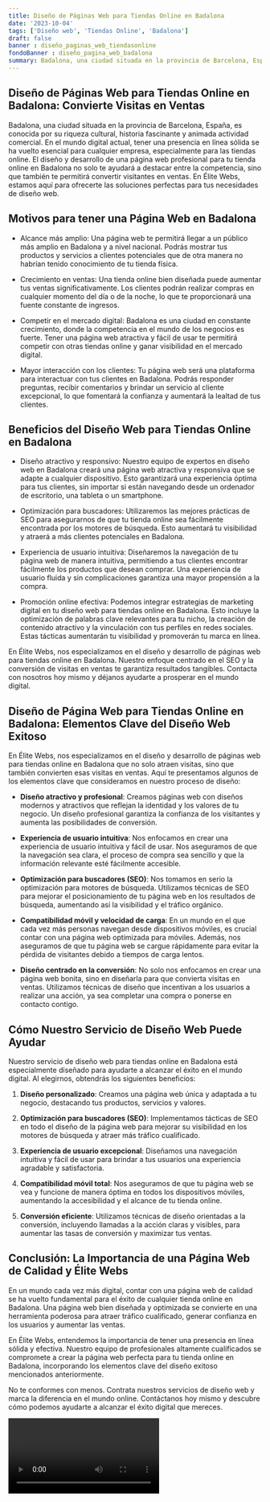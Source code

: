 ```yaml
---
title: Diseño de Páginas Web para Tiendas Online en Badalona
date: '2023-10-04'
tags: ['Diseño web', 'Tiendas Online', 'Badalona']
draft: false
banner : diseño_paginas_web_tiendasonline
fondoBanner : diseño_pagina_web_badalona
summary: Badalona, una ciudad situada en la provincia de Barcelona, España, es conocida por su riqueza cultural, historia fascinante y animada actividad comercial. En el mundo digital actual, tener una presencia en línea sólida se ha vuelto esencial para cualquier empresa, especialmente para las tiendas online. El diseño y desarrollo de una página web profesional para tu tienda online en Badalona no solo te ayudará a destacar entre la competencia, sino que también te permitirá convertir visitantes en ventas. En Élite Webs, estamos aquí para ofrecerte las soluciones perfectas para tus necesidades de diseño web.
---
```


## Diseño de Páginas Web para Tiendas Online en Badalona: Convierte Visitas en Ventas

Badalona, una ciudad situada en la provincia de Barcelona, España, es conocida por su riqueza cultural, historia fascinante y animada actividad comercial. En el mundo digital actual, tener una presencia en línea sólida se ha vuelto esencial para cualquier empresa, especialmente para las tiendas online. El diseño y desarrollo de una página web profesional para tu tienda online en Badalona no solo te ayudará a destacar entre la competencia, sino que también te permitirá convertir visitantes en ventas. En Élite Webs, estamos aquí para ofrecerte las soluciones perfectas para tus necesidades de diseño web.

## Motivos para tener una Página Web en Badalona

- Alcance más amplio: Una página web te permitirá llegar a un público más amplio en Badalona y a nivel nacional. Podrás mostrar tus productos y servicios a clientes potenciales que de otra manera no habrían tenido conocimiento de tu tienda física.

- Crecimiento en ventas: Una tienda online bien diseñada puede aumentar tus ventas significativamente. Los clientes podrán realizar compras en cualquier momento del día o de la noche, lo que te proporcionará una fuente constante de ingresos.

- Competir en el mercado digital: Badalona es una ciudad en constante crecimiento, donde la competencia en el mundo de los negocios es fuerte. Tener una página web atractiva y fácil de usar te permitirá competir con otras tiendas online y ganar visibilidad en el mercado digital.

- Mayor interacción con los clientes: Tu página web será una plataforma para interactuar con tus clientes en Badalona. Podrás responder preguntas, recibir comentarios y brindar un servicio al cliente excepcional, lo que fomentará la confianza y aumentará la lealtad de tus clientes.

## Beneficios del Diseño Web para Tiendas Online en Badalona

- Diseño atractivo y responsivo: Nuestro equipo de expertos en diseño web en Badalona creará una página web atractiva y responsiva que se adapte a cualquier dispositivo. Esto garantizará una experiencia óptima para tus clientes, sin importar si están navegando desde un ordenador de escritorio, una tableta o un smartphone.

- Optimización para buscadores: Utilizaremos las mejores prácticas de SEO para asegurarnos de que tu tienda online sea fácilmente encontrada por los motores de búsqueda. Esto aumentará tu visibilidad y atraerá a más clientes potenciales en Badalona.

- Experiencia de usuario intuitiva: Diseñaremos la navegación de tu página web de manera intuitiva, permitiendo a tus clientes encontrar fácilmente los productos que desean comprar. Una experiencia de usuario fluida y sin complicaciones garantiza una mayor propensión a la compra.

- Promoción online efectiva: Podemos integrar estrategias de marketing digital en tu diseño web para tiendas online en Badalona. Esto incluye la optimización de palabras clave relevantes para tu nicho, la creación de contenido atractivo y la vinculación con tus perfiles en redes sociales. Estas tácticas aumentarán tu visibilidad y promoverán tu marca en línea.

En Élite Webs, nos especializamos en el diseño y desarrollo de páginas web para tiendas online en Badalona. Nuestro enfoque centrado en el SEO y la conversión de visitas en ventas te garantiza resultados tangibles. Contacta con nosotros hoy mismo y déjanos ayudarte a prosperar en el mundo digital.

<GifSeo />

<Cta />

## Diseño de Página Web para Tiendas Online en Badalona: Elementos Clave del Diseño Web Exitoso

En Élite Webs, nos especializamos en el diseño y desarrollo de páginas web para tiendas online en Badalona que no solo atraen visitas, sino que también convierten esas visitas en ventas. Aquí te presentamos algunos de los elementos clave que consideramos en nuestro proceso de diseño:

- **Diseño atractivo y profesional**: Creamos páginas web con diseños modernos y atractivos que reflejan la identidad y los valores de tu negocio. Un diseño profesional garantiza la confianza de los visitantes y aumenta las posibilidades de conversión.

- **Experiencia de usuario intuitiva**: Nos enfocamos en crear una experiencia de usuario intuitiva y fácil de usar. Nos aseguramos de que la navegación sea clara, el proceso de compra sea sencillo y que la información relevante esté fácilmente accesible.

- **Optimización para buscadores (SEO)**: Nos tomamos en serio la optimización para motores de búsqueda. Utilizamos técnicas de SEO para mejorar el posicionamiento de tu página web en los resultados de búsqueda, aumentando así la visibilidad y el tráfico orgánico.

- **Compatibilidad móvil y velocidad de carga**: En un mundo en el que cada vez más personas navegan desde dispositivos móviles, es crucial contar con una página web optimizada para móviles. Además, nos aseguramos de que tu página web se cargue rápidamente para evitar la pérdida de visitantes debido a tiempos de carga lentos.

- **Diseño centrado en la conversión**: No solo nos enfocamos en crear una página web bonita, sino en diseñarla para que convierta visitas en ventas. Utilizamos técnicas de diseño que incentivan a los usuarios a realizar una acción, ya sea completar una compra o ponerse en contacto contigo.

## Cómo Nuestro Servicio de Diseño Web Puede Ayudar

Nuestro servicio de diseño web para tiendas online en Badalona está especialmente diseñado para ayudarte a alcanzar el éxito en el mundo digital. Al elegirnos, obtendrás los siguientes beneficios:

1. **Diseño personalizado**: Creamos una página web única y adaptada a tu negocio, destacando tus productos, servicios y valores.

2. **Optimización para buscadores (SEO)**: Implementamos tácticas de SEO en todo el diseño de la página web para mejorar su visibilidad en los motores de búsqueda y atraer más tráfico cualificado.

3. **Experiencia de usuario excepcional**: Diseñamos una navegación intuitiva y fácil de usar para brindar a tus usuarios una experiencia agradable y satisfactoria.

4. **Compatibilidad móvil total**: Nos aseguramos de que tu página web se vea y funcione de manera óptima en todos los dispositivos móviles, aumentando la accesibilidad y el alcance de tu tienda online.

5. **Conversión eficiente**: Utilizamos técnicas de diseño orientadas a la conversión, incluyendo llamadas a la acción claras y visibles, para aumentar las tasas de conversión y maximizar tus ventas.

## Conclusión: La Importancia de una Página Web de Calidad y Élite Webs

En un mundo cada vez más digital, contar con una página web de calidad se ha vuelto fundamental para el éxito de cualquier tienda online en Badalona. Una página web bien diseñada y optimizada se convierte en una herramienta poderosa para atraer tráfico cualificado, generar confianza en los usuarios y aumentar las ventas.

En Élite Webs, entendemos la importancia de tener una presencia en línea sólida y efectiva. Nuestro equipo de profesionales altamente cualificados se compromete a crear la página web perfecta para tu tienda online en Badalona, incorporando los elementos clave del diseño exitoso mencionados anteriormente.

No te conformes con menos. Contrata nuestros servicios de diseño web y marca la diferencia en el mundo online. Contáctanos hoy mismo y descubre cómo podemos ayudarte a alcanzar el éxito digital que mereces.

<Video />

<CtaBot job='Tiendas Online' city='Badalona'/>

<Gmaps query='Badalona+españa+maps' />